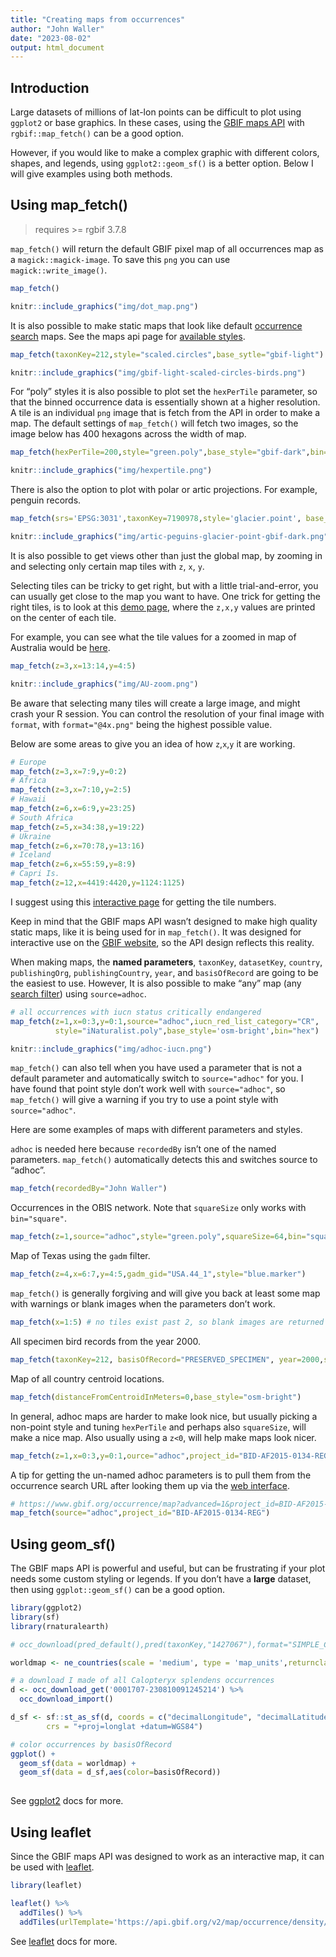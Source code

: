 ```yaml
---
title: "Creating maps from occurrences"
author: "John Waller"
date: "2023-08-02"
output: html_document
---
```


## Introduction 

Large datasets of millions of lat-lon points can be difficult to plot using `ggplot2` or base graphics. In these cases, using the [GBIF maps API](https://www.gbif.org/developer/maps) with `rgbif::map_fetch()` can be a good option. 

However, if you would like to make a complex graphic with different colors, shapes, and legends, using `ggplot2::geom_sf()` is a better option. Below I will give examples using both methods.  

## Using map_fetch()

> requires >= rgbif 3.7.8

`map_fetch()` will return the default GBIF pixel map of all occurrences map as a `magick::magick-image`. To save this `png` you can use `magick::write_image()`. 

```R
map_fetch()
```

```r
knitr::include_graphics("img/dot_map.png")
```

It is also possible to make static maps that look like default [occurrence search](https://www.gbif.org/occurrence/map?taxon_key=212) maps. See the maps api page for [available styles](https://tile.gbif.org/ui/). 

```R 
map_fetch(taxonKey=212,style="scaled.circles",base_sytle="gbif-light")
```

```r
knitr::include_graphics("img/gbif-light-scaled-circles-birds.png")
```

For "poly" styles it is also possible to plot set the `hexPerTile` parameter, so that the binned occurrence data is essentially shown at a higher resolution. A tile is an individual `png` image that is fetch from the API in order to make a map. The default settings of `map_fetch()` will fetch two images, so the image below has 400 hexagons across the width of map. 

```R 
map_fetch(hexPerTile=200,style="green.poly",base_style="gbif-dark",bin="hex")
```

```r
knitr::include_graphics("img/hexpertile.png")
```

There is also the option to plot with polar or artic projections. For example, penguin records. 

```R 
map_fetch(srs='EPSG:3031',taxonKey=7190978,style='glacier.point', base_style="gbif-dark")
```

```r
knitr::include_graphics("img/artic-peguins-glacier-point-gbif-dark.png")
```

It is also possible to get views other than just the global map, by zooming in and selecting only certain map tiles with `z`, `x`, `y`. 

Selecting tiles can be tricky to get right, but with a little trial-and-error, you can usually get close to the map you want to have. One trick for getting the right tiles, is to look at this [demo page](https://api.gbif.org/v2/map/demo13.html#map=3/0/0/0), where the `z,x,y` values are printed on the center of each tile. 

For example, you can see what the tile values for a zoomed in map of Australia would be [here](https://api.gbif.org/v2/map/demo13.html#map=5/134.01/-21.64/0).

```R 
map_fetch(z=3,x=13:14,y=4:5)
```

```r
knitr::include_graphics("img/AU-zoom.png")
```

Be aware that selecting many tiles will create a large image, and might crash your R session. You can control the resolution of your final image with `format`, with  `format="@4x.png"` being the highest possible value. 

Below are some areas to give you an idea of how `z`,`x`,`y` it are working. 

```R 
# Europe
map_fetch(z=3,x=7:9,y=0:2)
# Africa
map_fetch(z=3,x=7:10,y=2:5)
# Hawaii
map_fetch(z=6,x=6:9,y=23:25)
# South Africa 
map_fetch(z=5,x=34:38,y=19:22)
# Ukraine 
map_fetch(z=6,x=70:78,y=13:16)
# Iceland
map_fetch(z=6,x=55:59,y=8:9)
# Capri Is. 
map_fetch(z=12,x=4419:4420,y=1124:1125)
```

I suggest using this [interactive page](https://api.gbif.org/v2/map/demo13.html#map=3/0/0/0) for getting the tile numbers. 

Keep in mind that the GBIF maps API wasn't designed to make high quality static maps, like it is being used for in `map_fetch()`. It was designed for interactive use on the [GBIF website](https://www.gbif.org/occurrence/map?), so the API design reflects this reality. 

When making maps, the **named parameters**, `taxonKey`, `datasetKey`, `country`, `publishingOrg`,  `publishingCountry`, `year`, and `basisOfRecord` are going to be the easiest to use.  However, It is also possible to make "any" map (any [search filter](https://www.gbif.org/occurrence/map?recorded_by=John%20Waller&advanced=1&occurrence_status=present)) using `source=adhoc`. 

```R 
# all occurrences with iucn status critically endangered 
map_fetch(z=1,x=0:3,y=0:1,source="adhoc",iucn_red_list_category="CR",
          style="iNaturalist.poly",base_style='osm-bright',bin="hex")
```

```r
knitr::include_graphics("img/adhoc-iucn.png")
```

`map_fetch()` can also tell when you have used a parameter that is not a default parameter and automatically switch to `source="adhoc"` for you. I have found that point style don't work well with `source="adhoc"`, so `map_fetch()` will give a warning if you try to use a point style with `source="adhoc"`. 

Here are some examples of maps with different parameters and styles. 

`adhoc` is needed here because `recordedBy` isn't one of the named parameters. `map_fetch()` automatically detects this and switches source to "adhoc". 

```R 
map_fetch(recordedBy="John Waller")
```
Occurrences in the OBIS network. Note that `squareSize` only works with `bin="square"`.

```R
map_fetch(z=1,source="adhoc",style="green.poly",squareSize=64,bin="square",network_key="2b7c7b4f-4d4f-40d3-94de-c28b6fa054a6")
```

Map of Texas using the `gadm` filter.

```R 
map_fetch(z=4,x=6:7,y=4:5,gadm_gid="USA.44_1",style="blue.marker") 
```
`map_fetch()` is generally forgiving and will give you back at least some map with warnings or blank images when the parameters don't work.

```R 
map_fetch(x=1:5) # no tiles exist past 2, so blank images are returned
```

All specimen bird records from the year 2000.

```R 
map_fetch(taxonKey=212, basisOfRecord="PRESERVED_SPECIMEN", year=2000,style="classic-noborder.poly")  
```

Map of all country centroid locations.

```R 
map_fetch(distanceFromCentroidInMeters=0,base_style="osm-bright")
```

In general, adhoc maps are harder to make look nice, but usually picking a non-point style and tuning `hexPerTile` and perhaps also `squareSize`, will make a nice map. Also usually using a `z<0`, will help make maps look nicer. 

```R 
map_fetch(z=1,x=0:3,y=0:1,ource="adhoc",project_id="BID-AF2015-0134-REG",style="green2.poly",hexPerTile=50)
```

A tip for getting the un-named adhoc parameters is to pull them from the occurrence search URL after looking them up via the [web interface](https://www.gbif.org/occurrence/map?advanced=1&project_id=BID-AF2015-0134-REG).

```R
# https://www.gbif.org/occurrence/map?advanced=1&project_id=BID-AF2015-0134-REG
map_fetch(source="adhoc",project_id="BID-AF2015-0134-REG") 
```

## Using geom_sf()

The GBIF maps API is powerful and useful, but can be frustrating if your plot needs some custom styling or legends. If you don't have a **large** dataset, then using `ggplot::geom_sf()` can be a good option.  

```R 
library(ggplot2)
library(sf)
library(rnaturalearth)

# occ_download(pred_default(),pred(taxonKey,"1427067"),format="SIMPLE_CSV")

worldmap <- ne_countries(scale = 'medium', type = 'map_units',returnclass = 'sf')

# a download I made of all Calopteryx splendens occurrences 
d <- occ_download_get('0001707-230810091245214') %>%
  occ_download_import()

d_sf <- sf::st_as_sf(d, coords = c("decimalLongitude", "decimalLatitude"),
        crs = "+proj=longlat +datum=WGS84")

# color occurrences by basisOfRecord
ggplot() + 
  geom_sf(data = worldmap) + 
  geom_sf(data = d_sf,aes(color=basisOfRecord))
   
```

See [ggplot2](https://ggplot2.tidyverse.org/reference/ggsf.html) docs for more. 

## Using leaflet

Since the GBIF maps API was designed to work as an interactive map, it can be used with [leaflet](https://rstudio.github.io/leaflet/). 

```R 
library(leaflet)

leaflet() %>% 
  addTiles() %>%
  addTiles(urlTemplate='https://api.gbif.org/v2/map/occurrence/density/{z}/{x}/{y}@1x.png?style=scaled.circles&taxonKey=5219404') 

```

See [leaflet](https://ggplot2.tidyverse.org/reference/ggsf.html) docs for more. 



